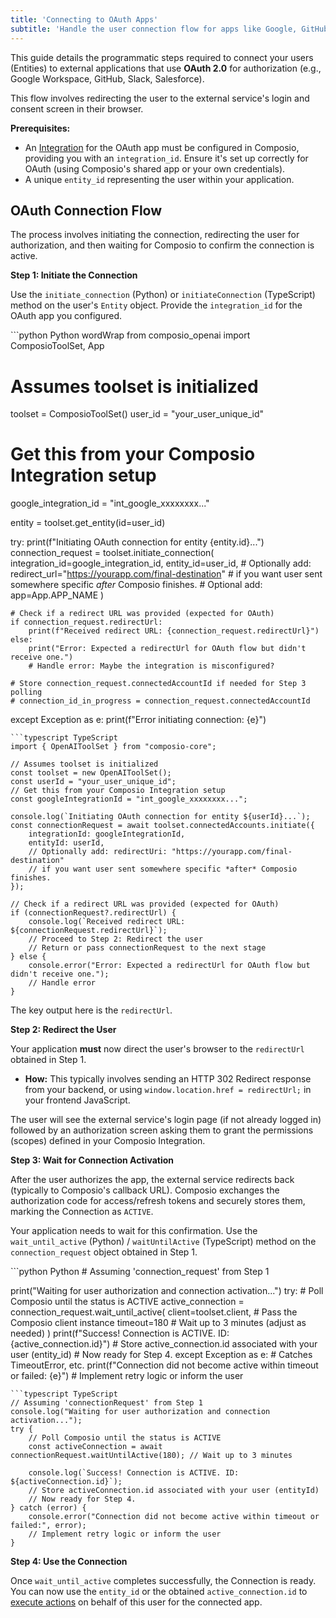 ```yaml
---
title: 'Connecting to OAuth Apps'
subtitle: 'Handle the user connection flow for apps like Google, GitHub, Slack'
---
```


This guide details the programmatic steps required to connect your users (Entities) to external applications that use **OAuth 2.0** for authorization (e.g., Google Workspace, GitHub, Slack, Salesforce).

This flow involves redirecting the user to the external service's login and consent screen in their browser.

**Prerequisites:**

*   An [Integration](/auth/set-up-integrations) for the OAuth app must be configured in Composio, providing you with an `integration_id`. Ensure it's set up correctly for OAuth (using Composio's shared app or your own credentials).
*   A unique `entity_id` representing the user within your application.

## OAuth Connection Flow

The process involves initiating the connection, redirecting the user for authorization, and then waiting for Composio to confirm the connection is active.

**Step 1: Initiate the Connection**

Use the `initiate_connection` (Python) or `initiateConnection` (TypeScript) method on the user's `Entity` object. Provide the `integration_id` for the OAuth app you configured.

<CodeGroup>
```python Python wordWrap
from composio_openai import ComposioToolSet, App

# Assumes toolset is initialized
toolset = ComposioToolSet()
user_id = "your_user_unique_id"
# Get this from your Composio Integration setup
google_integration_id = "int_google_xxxxxxxx..."

entity = toolset.get_entity(id=user_id)

try:
    print(f"Initiating OAuth connection for entity {entity.id}...")
    connection_request = toolset.initiate_connection(
        integration_id=google_integration_id,
        entity_id=user_id,
        # Optionally add: redirect_url="https://yourapp.com/final-destination"
        # if you want user sent somewhere specific *after* Composio finishes.
        # Optional add: app=App.APP_NAME
    )

    # Check if a redirect URL was provided (expected for OAuth)
    if connection_request.redirectUrl:
        print(f"Received redirect URL: {connection_request.redirectUrl}")
    else:
        print("Error: Expected a redirectUrl for OAuth flow but didn't receive one.")
        # Handle error: Maybe the integration is misconfigured?

    # Store connection_request.connectedAccountId if needed for Step 3 polling
    # connection_id_in_progress = connection_request.connectedAccountId

except Exception as e:
    print(f"Error initiating connection: {e}")
```
```typescript TypeScript
import { OpenAIToolSet } from "composio-core";

// Assumes toolset is initialized
const toolset = new OpenAIToolSet();
const userId = "your_user_unique_id";
// Get this from your Composio Integration setup
const googleIntegrationId = "int_google_xxxxxxxx...";

console.log(`Initiating OAuth connection for entity ${userId}...`);
const connectionRequest = await toolset.connectedAccounts.initiate({
    integrationId: googleIntegrationId,
    entityId: userId,
    // Optionally add: redirectUri: "https://yourapp.com/final-destination"
    // if you want user sent somewhere specific *after* Composio finishes.
});

// Check if a redirect URL was provided (expected for OAuth)
if (connectionRequest?.redirectUrl) {
    console.log(`Received redirect URL: ${connectionRequest.redirectUrl}`);
    // Proceed to Step 2: Redirect the user
    // Return or pass connectionRequest to the next stage
} else {
    console.error("Error: Expected a redirectUrl for OAuth flow but didn't receive one.");
    // Handle error
}
```
</CodeGroup>

The key output here is the `redirectUrl`.

**Step 2: Redirect the User**

Your application **must** now direct the user's browser to the `redirectUrl` obtained in Step 1.

*   **How:** This typically involves sending an HTTP 302 Redirect response from your backend, or using `window.location.href = redirectUrl;` in your frontend JavaScript.

The user will see the external service's login page (if not already logged in) followed by an authorization screen asking them to grant the permissions (scopes) defined in your Composio Integration.

**Step 3: Wait for Connection Activation**

After the user authorizes the app, the external service redirects back (typically to Composio's callback URL). Composio exchanges the authorization code for access/refresh tokens and securely stores them, marking the Connection as `ACTIVE`.

Your application needs to wait for this confirmation. Use the `wait_until_active` (Python) / `waitUntilActive` (TypeScript) method on the `connection_request` object obtained in Step 1.

<CodeGroup>
```python Python
# Assuming 'connection_request' from Step 1

print("Waiting for user authorization and connection activation...")
try:
    # Poll Composio until the status is ACTIVE
    active_connection = connection_request.wait_until_active(
        client=toolset.client, # Pass the Composio client instance
        timeout=180 # Wait up to 3 minutes (adjust as needed)
    )
    print(f"Success! Connection is ACTIVE. ID: {active_connection.id}")
    # Store active_connection.id associated with your user (entity_id)
    # Now ready for Step 4.
except Exception as e: # Catches TimeoutError, etc.
    print(f"Connection did not become active within timeout or failed: {e}")
    # Implement retry logic or inform the user
```
```typescript TypeScript
// Assuming 'connectionRequest' from Step 1
console.log("Waiting for user authorization and connection activation...");
try {
    // Poll Composio until the status is ACTIVE
    const activeConnection = await connectionRequest.waitUntilActive(180); // Wait up to 3 minutes

    console.log(`Success! Connection is ACTIVE. ID: ${activeConnection.id}`);
    // Store activeConnection.id associated with your user (entityId)
    // Now ready for Step 4.
} catch (error) {
    console.error("Connection did not become active within timeout or failed:", error);
    // Implement retry logic or inform the user
}
```
</CodeGroup>

**Step 4: Use the Connection**

Once `wait_until_active` completes successfully, the Connection is ready. You can now use the `entity_id` or the obtained `active_connection.id` to [execute actions](/tool-calling/executing-tools) on behalf of this user for the connected app.
